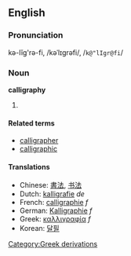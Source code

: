 ==English==
===Pronunciation===
kə-lĭg'rə-fi, /kəˈlɪɡrəfi/, /<tt>k@"lIgr@fi</tt>/

===Noun===
'''calligraphy'''

# {{substub}}

====Related terms====
*[[calligrapher]]
*[[calligraphic]]

====Translations====
*Chinese: [[書法]], [[书法]]
*Dutch: [[kalligrafie]] ''de''
*French: [[calligraphie]] ''f''
*German: [[Kalligraphie]] ''f''
*Greek: [[καλλιγραφία]] ''f''
*Korean: [[달필]]
<!-- was previously the only thing here: 王晓妹 -->
[[Category:Greek derivations]]